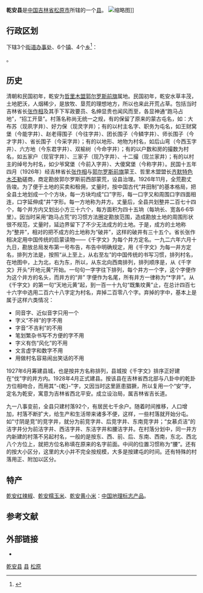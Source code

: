{{Infobox China County
| county = 乾安县
| usedname = 
| nameorigin = 吉林省西北方向平安
| Photo = 
| Photoname = 
| map = 
| map_caption = 
| Pinyin =  Qián án Xiàn
| Belong = [[吉林省|吉林省]][[松原市_(吉林省)|松原市]]
| Types = [[县|县]]
| admincode =  220723
| founded = 
| seat = 
| officerTitle = 
| officer = 
| officerTitle2 = 
| officer2 = 
| division = 15
| town = 6
| township = 9
| subdistrict = 
| dialect = 
| post code = 138000
| phone code = 439
| coordinate = 
| area = 3522
| area land = 
| area water = 
| census yr = 
| pop = 30万人（2002年）
| density =  
| GDP = 
| GDP_as_of = 
| GDPPC = 
| carlicense = 吉J
| web = www.jlqa.gov.cn
| web_title = 乾安县政府网
}}
'''乾安县'''是[[中国|中国]][[吉林省|吉林省]][[松原市_(吉林省)|松原市]]所辖的一个[[县|县]]。
[[File:吉林，乾安泥林1.jpg|缩略图]]]]
== 行政区划 ==
{{PAGENAMEBASE}}下辖3个[[街道办事处|街道办事处]]、6个[[行政建制镇|镇]]、4个[[乡_(中华人民共和国)|乡]]<ref>{{PRC admin/ref sgc|22/07/23}}</ref>：

{{PRC admin/children|22/07/23}}。

==历史==
清朝和民国初年，乾安为[[哲里木盟|哲里木盟]][[郭尔罗斯前旗|郭尔罗斯前旗]]属地。民国初年，乾安水草丰茂，土地肥沃，人烟稀少，是放牧、垦荒的理想地方，所以也来此开荒占草。包括当时吉林省长[[张作相|张作相]]及其手下军政要员、名绅显贵也闻风而至，各显神通“跑马占地”，“招工开垦”。村落名称尚无统一之规，有的保留了原来的蒙古屯名，如：大布苏（现夙字井）、好力保（现灵字井）；有的以村主名字、职务为屯名，如王财窝堡（今能字井）、赵老得围子（今往字井）、团长围子（今鳞字井）、师长围子（今才字井）、省长围子（今采字井）；有的以地形、地物为村名，如后山弯（今西玉字井）、六方地（今东君字井）、双榆树（今命字井）；有的以户数和房的撮数为村名，如五家户（现官字井）、三家子（现乃字井）、十二撮（现兰家井）；有的以村主的绰号为村名，如少爷窝堡（今前入字井）、大傻窝堡（今称字井）。民国十五年四月（1926年）经吉林省长[[张作相|张作相]]与[[郭尔罗斯前旗|郭尔罗斯前旗]]蒙王、哲里木盟盟长[[齐默特色木丕勒|齐默特色木丕勒]]磋商，商定勘放郭尔罗斯前西部蒙荒，设县治理。1926年11月，全荒勘丈告竣。为了便于土地的买卖和租佣，丈量时，按中国古代“井田制”的基本格局，把全县土地划成一个个方块，每一方块均成“口”字形，每一口字又和周围口字四面相连，口字延伸成“井”字形。每一方地称为井方。丈量后，全县共划整井二百七十四个，每个井方内又划出小方三十六个，每方面积为四十五垧（每垧长、宽各6·6华里）。因当时采用“跑马占荒”的习惯方法圈定勘放范围，造成勘放土地的周围形状很不规范，丈量时，延边界留下了不少无法成方的土地。于是，成方的土地称为“整井”，相对的把不成方的土地称为“破井”，这样的破井有三十五个。省长张作相决定用中国传统的启蒙读物――《千字文》为每个井方定名。一九二六年六月十九日，勘放总局发布第一号布告，布告中明确规定，用《千字文》为每一井方定名，排列方法是，按照“从上至上，从右至左”的中国传统的书写习惯，排列村名，在地图中，上为北，右为东，所以，从东北向西南排列，排列顺序是，从《千字文》开头“开地元黄”开始。一句句一字字往下排列，每个井方一个字，这个字便作为这个井方的名头，而井方的“井” 字便作为名尾，所有井方一律称为“*字井”。从《千字文》的第一句“天地元黄”起，到一百一十九句“既集坟黄”止，在总计四百七十六字中选用二百六十八字定为村名，弃掉二百零八个字。弃掉的字中，基本上是属于这样六类情况： 
* 同音字、近似音字只用一个
* 字义“不祥”的字不用
* 字音“不吉利”的不用
* 笔划繁杂书写不方便的字不用
* 字义有伤“风化”的不用
* 文言虚字和数字不用
* 用做村名容易闹出笑话的不用

1927年6月筹建县城，也是按井方名称排列，县城按《千字文》排序正好建在“伐”字的井方内。1928年4月正式建县。按该县在吉林省西北部与八卦中的乾卦方位相吻合，而用其“-{乾}-”字，又因当时这里匪患猖獗，所以复用一个“安”字，定名为乾安，寓意为吉林省西北平安。成立设治局，属吉林省吉长道。

九一八事变前，全县只建村落92个，有居民七千余户。随着时间推移，人口增加，村落不断扩大，给生产和生活带来诸多不便，这样，一些村落就开始分屯。如“寸阴是竞”的竞字井，就分为前竞字井、后竞字井、东南竞字井；“女慕贞洁”的洁字井分为前洁字井、西洁字井、东洁字井和腰洁字井。在村落分划中，同一井方内新建的村落不另起村名，一般的是按东、西、前、后、东南、西南，东北、西北八个方位上，就把方位名称填在原来的名字前面。中间的位置习惯称为“腰”。还有的按大小区分，这里的大小并不完全按规模，大多是按建屯的时间。还有特殊的村落用正、附加以区分。

==特产==
[[乾安红辣椒|乾安红辣椒]]、[[乾安糯玉米|乾安糯玉米]]、[[乾安黄小米|乾安黄小米]]：[[中国地理标志产品|中国地理标志产品]]。

== 参考文献 ==
{{reflist}}

== 外部链接 ==
{{commonscat|Qian'an County}}
* {{Official website|http://www.jlqa.gov.cn/|name=乾安县人民政府}}

{{乾安县行政区划}}
{{松原市行政区划}}
{{吉林行政区划}}

[[Category:乾安县|]]
[[Category:松原区县|县]]
[[Category:吉林省县份|松原]]